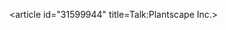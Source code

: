 <article id="31599944" title=Talk:Plantscape Inc.>
	<talkpage id="31599944" title="Talk:Plantscape Inc.">
{{WikiProject Minnesota|class=start|importance=low}}
{{WikiProject Companies| class=start| importance=low}}
{{Old prod full
| nomreason= promotional article with no significan claim of notability
| con=       Ravikrishnani
| conreason= Added reference and external links. Removed uncited data
}}
	</talkpage>
</article>
